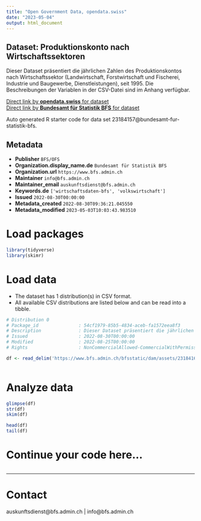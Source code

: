 ```yaml
---
title: "Open Government Data, opendata.swiss"
date: "2023-05-04"
output: html_document
---
```


## Dataset: Produktionskonto nach Wirtschaftssektoren

Dieser Dataset präsentiert die jährlichen Zahlen des Produktionskontos nach Wirtschaftssektor (Landwirtschaft, Forstwirtschaft und Fischerei, Industrie und Baugewerbe, Dienstleistungen), seit 1995. Die Beschreibungen der Variablen in der CSV-Datei sind im Anhang verfügbar.

[Direct link by **opendata.swiss** for dataset](https://opendata.swiss/de/dataset/produktionskonto-nach-wirtschaftssektoren4)<br>
[Direct link by **Bundesamt für Statistik BFS** for dataset](https://www.bfs.admin.ch/asset/de/ts-x-04.02.03.04)

Auto generated R starter code for data set 23184157@bundesamt-fur-statistik-bfs.

## Metadata

- **Publisher** `BFS/OFS`
- **Organization.display_name.de** `Bundesamt für Statistik BFS`
- **Organization.url** `https://www.bfs.admin.ch`
- **Maintainer** `info@bfs.admin.ch`
- **Maintainer_email** `auskunftsdienst@bfs.admin.ch`
- **Keywords.de** `['wirtschaftsdaten-bfs', 'volkswirtschaft']`
- **Issued** `2022-08-30T00:00:00`
- **Metadata_created** `2022-08-30T09:36:21.045550`
- **Metadata_modified** `2023-05-03T10:03:43.983510`


# Load packages

```r

library(tidyverse)
library(skimr)

```

# Load data

-   The dataset has 1 distribution(s) in CSV format.
-   All available CSV distributions are listed below and can be read into a tibble.

```r

# Distribution 0
# Package_id               : 54cf1979-85b5-4834-aceb-fa1572eea8f3
# Description              : Dieser Dataset präsentiert die jährlichen Zahlen des Produktionskontos nach Wirtschaftssektor (Landwirtschaft, Forstwirtschaft und Fischerei, Industrie und Baugewerbe, Dienstleistungen), seit 1995. Die Beschreibungen der Variablen in der CSV-Datei sind im Anhang verfügbar.
# Issued                   : 2022-08-30T00:00:00
# Modified                 : 2022-08-25T00:00:00
# Rights                   : NonCommercialAllowed-CommercialWithPermission-ReferenceRequired

df <- read_delim('https://www.bfs.admin.ch/bfsstatic/dam/assets/23184167/master')



```

# Analyze data

```r

glimpse(df)
str(df)
skim(df)

head(df)
tail(df)

```

# Continue your code here...

```r

```

------------------------------------------------------------------------

# Contact

auskunftsdienst@bfs.admin.ch | info@bfs.admin.ch
